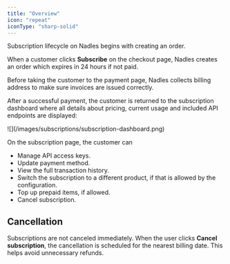 ```yaml
---
title: "Overview"
icon: "repeat"
iconType: "sharp-solid"
---
```


Subscription lifecycle on Nadles begins with creating an order.

When a customer clicks **Subscribe** on the checkout page, Nadles creates an order which expires in 24 hours if not paid.

Before taking the customer to the payment page, Nadles collects billing address to make sure invoices are issued correctly.

After a successful payment, the customer is returned to the subscription dashboard where all details about pricing, current usage and included API endpoints are displayed:
<Frame>
![](/images/subscriptions/subscription-dashboard.png)
</Frame>

On the subscription page, the customer can

* Manage API access keys.
* Update payment method.
* View the full transaction history.
* Switch the subscription to a different product, if that is allowed by the configuration.
* Top up prepaid items, if allowed.
* Cancel subscription.


## Cancellation

Subscriptions are not canceled immediately. When the user clicks **Cancel subscription**, the cancellation is scheduled for the nearest billing date.
This helps avoid unnecessary refunds.